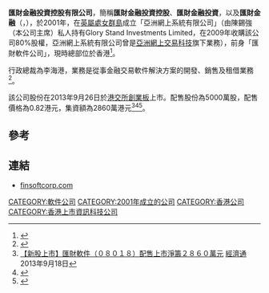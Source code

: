 '''匯財金融投資控股有限公司'''，簡稱'''匯財金融投資控股'''、'''匯財金融投資'''，以及'''匯財金融'''（'''{{lang-en|Finsoft Financial Investment Holdings Limited}}'''，{{hkex|8018}}），於2001年，在[[英屬處女群島|英屬處女群島]]成立「亞洲網上系統有限公司」（由陳錫強（本公司主席）私人持有Glory Stand Investments Limited，在2009年收購該公司80%股權，亞洲網上系統有限公司曾是[[亞洲網上交易科技|亞洲網上交易科技]]旗下業務），前身「匯財軟件公司」，現時總部位於香港<REF>
{{Cite web |url=http://www.hkexnews.hk/listedco/listconews/GEM/2013/0918/08018_1729472/CWF116.pdf |title=匯財軟件公司大事記 |access-date=2013-09-23 |archive-url=https://web.archive.org/web/20150924030941/http://www.hkexnews.hk/listedco/listconews/GEM/2013/0918/08018_1729472/CWF116.pdf |archive-date=2015-09-24 |dead-url=yes }}
</REF>。

行政總裁為李海港，業務是從事金融交易軟件解決方案的開發、銷售及租借業務<REF>
{{Cite web |url=http://www.finsoftcorp.com/zh/background.html |title=匯財軟件公司簡介 |access-date=2013-09-23 |archive-url=https://web.archive.org/web/20131011234834/http://www.finsoftcorp.com/zh/background.html |archive-date=2013-10-11 |dead-url=yes }}
</REF>。

該公司股份在2013年9月26日於[[港交所|港交所]][[香港創業板|創業板]]上市。配售股份為5000萬股，配售價格為0.82港元，集資額為2860萬港元<REF>
[http://www.etnet.com.hk/www/tc/news/categorized_news_detail.php?newsid=ETN230918218&page=1&category=latest 【新股上市】匯財軟件（０８０１８）配售上市淨籌２８６０萬元] {{Wayback|url=http://www.etnet.com.hk/www/tc/news/categorized_news_detail.php?newsid=ETN230918218&page=1&category=latest |date=20140116185015 }}[[經濟通|經濟通]] 2013年9月18日
</REF><REF>
{{Cite web |url=http://www.hkexnews.hk/listedco/listconews/GEM/2013/0918/08018_1729472/CWF102.pdf |title=匯財軟件公司配售股份資料 |access-date=2013-09-23 |archive-url=https://web.archive.org/web/20140116235823/http://www.hkexnews.hk/listedco/listconews/GEM/2013/0918/08018_1729472/CWF102.pdf |archive-date=2014-01-16 |dead-url=yes }}
</REF><REF>
{{Cite web |url=http://www.hkexnews.hk/listedco/listconews/GEM/2013/0918/GLN20130918002_C.pdf |title=匯財軟件公司配售股份通告 |access-date=2013-09-23 |archive-url=https://web.archive.org/web/20140116235345/http://www.hkexnews.hk/listedco/listconews/GEM/2013/0918/GLN20130918002_C.pdf |archive-date=2014-01-16 |dead-url=yes }}
</REF>。

==參考==

{{REFLIST}}

==連結==

*[https://web.archive.org/web/20131012001049/http://www.finsoftcorp.com/ finsoftcorp.com]

[[CATEGORY:軟件公司|CATEGORY:軟件公司]]
[[CATEGORY:2001年成立的公司|CATEGORY:2001年成立的公司]]
[[CATEGORY:香港公司|CATEGORY:香港公司]]
[[CATEGORY:香港上市資訊科技公司|CATEGORY:香港上市資訊科技公司]]